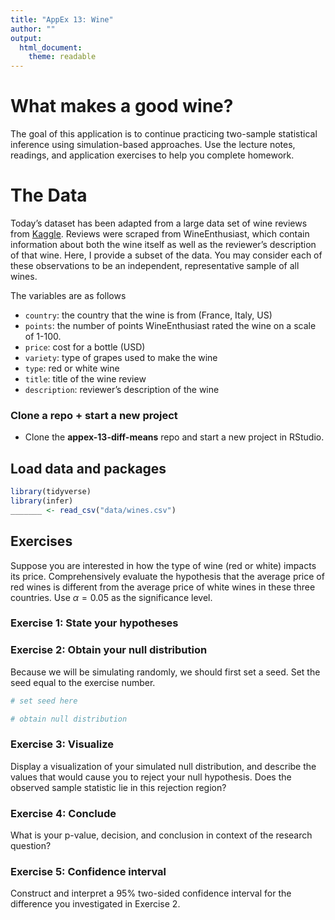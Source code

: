 ```yaml
---
title: "AppEx 13: Wine"
author: ""
output: 
  html_document:
    theme: readable
---
```


# What makes a good wine?

The goal of this application is to continue practicing two-sample statistical inference using simulation-based approaches. Use the lecture notes, readings, 
and application exercises to help you complete homework.

# The Data

Today's dataset has been adapted from a large data set of wine reviews from
[Kaggle](https://www.kaggle.com/zynicide/wine-reviews). Reviews were scraped from 
WineEnthusiast, which contain information about both the wine itself as well as 
the reviewer's description of that wine. Here, I provide a subset of the data. 
You may consider each of these observations to be an
independent, representative sample of all wines.

The variables are as follows

- `country`: the country that the wine is from (France, Italy, US)
- `points`: the number of points WineEnthusiast rated the wine on a scale of 1-100. 
- `price`: cost for a bottle (USD)
- `variety`: type of grapes used to make the wine
- `type`: red or white wine
- `title`: title of the wine review
- `description`: reviewer's description of the wine

### Clone a repo + start a new project

- Clone the **appex-13-diff-means** repo and start a new project in RStudio. 


## Load data and packages 

```r
library(tidyverse)
library(infer)
_______ <- read_csv("data/wines.csv")
```

## Exercises

Suppose you are  interested in how the type of wine (red or white) impacts its price. Comprehensively evaluate the hypothesis that
the average price of red wines is different from the average price of white wines in these three countries. Use $\alpha = 0.05$ as the significance level.

### Exercise 1: State your hypotheses

### Exercise 2: Obtain your null distribution

Because we will be simulating randomly, we should first set a seed. Set the seed equal to the exercise number.

```r
# set seed here

```

```r
# obtain null distribution
```

### Exercise 3: Visualize

Display a visualization of your simulated null distribution, and describe the values that would cause you to reject your null hypothesis. Does the observed sample statistic lie in this rejection region?

### Exercise 4: Conclude

What is your p-value, decision, and conclusion in context of the
research question?

### Exercise 5: Confidence interval

Construct and interpret a 95% two-sided confidence interval for the
difference you investigated in Exercise 2.


